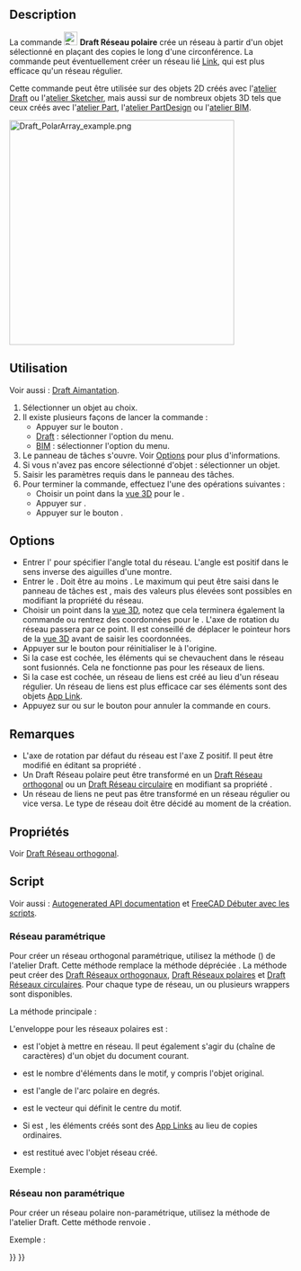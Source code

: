 <languages/>

{{Docnav/fr
|[[Draft_OrthoArray/fr|Réseau orthogonal]]
|[[Draft_CircularArray/fr|Réseau circulaire]]
|[[Draft_Workbench/fr|Atelier Draft]]
|IconL=Draft_OrthoArray.svg
|IconR=Draft_CircularArray.svg
|IconC=Workbench_Draft.svg
}}

{{GuiCommand/fr
|Name=Draft PolarArray
|Name/fr=Draft Réseau polaire
|MenuLocation=Draft : Modification → Outils pour les réseaux → Réseau polaire<br><br>BIM : Modification → Réseau polaire
|Workbenches=[[Draft_Workbench/fr|Draft]], [[BIM_Workbench/fr|BIM]]
|Version=0.19
|SeeAlso=[[Draft_OrthoArray/fr|Draft Réseau orthogonal]], [[Draft_CircularArray/fr|Draft Réseau circulaire]], [[Draft_PathArray/fr|Draft Réseau selon une courbe]], [[Draft_PathLinkArray/fr|Draft Réseau lié selon une courbe]], [[Draft_PointArray/fr|Draft Réseau de points]], [[Draft_PointLinkArray/fr|Draft Réseau lié selon des points]]
}}

==Description==

La commande [[Image:Draft_PolarArray.svg|24px]] '''Draft Réseau polaire''' crée un réseau à partir d'un objet sélectionné en plaçant des copies le long d'une circonférence. La commande peut éventuellement créer un réseau lié [[App_Link/fr|Link]], qui est plus efficace qu'un réseau régulier.

Cette commande peut être utilisée sur des objets 2D créés avec l'[[Draft_Workbench/fr|atelier Draft]] ou l'[[Sketcher_Workbench/fr|atelier Sketcher]], mais aussi sur de nombreux objets 3D tels que ceux créés avec l'[[Part_Workbench/fr|atelier Part]], l'[[PartDesign_Workbench/fr|atelier PartDesign]] ou l'[[BIM_Workbench/fr|atelier BIM]].

[[Image:Draft_PolarArray_example.png|400px]]
{{Caption|Un Draft réseau polaire}}

<span id="Usage"></span>
== Utilisation ==

Voir aussi : [[Draft_Snap/fr|Draft Aimantation]].

# Sélectionner un objet au choix.
# Il existe plusieurs façons de lancer la commande :
#* Appuyer sur le bouton {{Button|[[Image:Draft_PolarArray.svg|16px]] [[Draft_PolarArray/fr|Réseau polaire]]}}.
#* [[Draft_Workbench/fr|Draft]] : sélectionner l'option {{MenuCommand|Modification → Outils pour les réseaux → [[Image:Draft_PolarArray.svg|16px]] Réseau polaire}} du menu.
#* [[BIM_Workbench/fr|BIM]] : sélectionner l'option {{MenuCommand|Modification → [[Image:Draft_PolarArray.svg|16px]] Réseau polaire}} du menu.
# Le panneau de tâches {{MenuCommand|Réseau polaire}} s'ouvre. Voir [[#Options|Options]] pour plus d'informations.
# Si vous n'avez pas encore sélectionné d'objet : sélectionner un objet.
# Saisir les paramètres requis dans le panneau des tâches.
# Pour terminer la commande, effectuez l'une des opérations suivantes :
#* Choisir un point dans la [[3D_view/fr|vue 3D]] pour le {{MenuCommand|Centre de rotation}}.
#* Appuyer sur {{KEY|Entrée}}.
#* Appuyer sur le bouton {{Button|OK}}.

== Options ==

* Entrer l'{{MenuCommand|Angle polaire}} pour spécifier l'angle total du réseau. L'angle est positif dans le sens inverse des aiguilles d'une montre.
* Entrer le {{MenuCommand|Nombre d'éléments}}. Doit être au moins {{Value|2}}. Le maximum qui peut être saisi dans le panneau de tâches est {{Value|99}}, mais des valeurs plus élevées sont possibles en modifiant la propriété {{PropertyData|Number Polar}} du réseau.
* Choisir un point dans la [[3D_view/fr|vue 3D]], notez que cela terminera également la commande ou rentrez des coordonnées pour le {{MenuCommand|Centre de rotation}}. L'axe de rotation du réseau passera par ce point. Il est conseillé de déplacer le pointeur hors de la [[3D_view/fr|vue 3D]] avant de saisir les coordonnées.
* Appuyer sur le bouton {{MenuCommand|Réinitialiser le point}} pour réinitialiser le {{MenuCommand|Centre de rotation}} à l'origine.
* Si la case {{MenuCommand|Union}} est cochée, les éléments qui se chevauchent dans le réseau sont fusionnés. Cela ne fonctionne pas pour les réseaux de liens.
* Si la case {{MenuCommand|Réseau de liens}} est cochée, un réseau de liens est créé au lieu d'un réseau régulier. Un réseau de liens est plus efficace car ses éléments sont des objets [[App_Link/fr|App Link]].
* Appuyez sur {{KEY|Échap}} ou sur le bouton {{Button|Annuler}} pour annuler la commande en cours.

<span id="Notes"></span>
==Remarques==

* L'axe de rotation par défaut du réseau est l'axe Z positif. Il peut être modifié en éditant sa propriété {{PropertyData|Axis}}.
* Un Draft Réseau polaire peut être transformé en un [[Draft_OrthoArray/fr|Draft Réseau orthogonal]] ou un [[Draft_CircularArray/fr|Draft Réseau circulaire]] en modifiant sa propriété {{PropertyData|Array Type}}.
* Un réseau de liens ne peut pas être transformé en un réseau régulier ou vice versa. Le type de réseau doit être décidé au moment de la création.

<span id="Properties"></span>
== Propriétés ==

Voir [[Draft_OrthoArray/fr#Propri.C3.A9t.C3.A9s|Draft Réseau orthogonal]].

<span id="Scripting"></span>
== Script ==

Voir aussi : [https://freecad.github.io/SourceDoc/ Autogenerated API documentation] et [[FreeCAD_Scripting_Basics/fr|FreeCAD Débuter avec les scripts]].

<span id="Parametric_array"></span>
=== Réseau paramétrique ===

Pour créer un réseau orthogonal paramétrique, utilisez la méthode {{incode|make_array}} ({{Version/fr|0.19}}) de l'atelier Draft. Cette méthode remplace la méthode dépréciée {{incode|makeArray}}. La méthode {{incode|make_array}} peut créer des [[Draft_OrthoArray/fr|Draft Réseaux orthogonaux]], [[Draft_PolarArray/fr|Draft Réseaux polaires]] et [[Draft_CircularArray/fr|Draft Réseaux circulaires]]. Pour chaque type de réseau, un ou plusieurs wrappers sont disponibles.

La méthode principale :

{{Code|code=
array = make_array(base_object, arg1, arg2, arg3, arg4=None, arg5=None, arg6=None, use_link=True)
}}

L'enveloppe pour les réseaux polaires est :

{{Code|code=
array = make_polar_array(base_object,
                         number=5, angle=360, center=App.Vector(0, 0, 0),
                         use_link=True)
}}

* {{incode|base_object}} est l'objet à mettre en réseau. Il peut également s'agir du {{incode|Label}} (chaîne de caractères) d'un objet du document courant.
* {{incode|number}} est le nombre d'éléments dans le motif, y compris l'objet original.
* {{incode|angle}} est l'angle de l'arc polaire en degrés.
* {{incode|center}} est le vecteur qui définit le centre du motif.
* Si {{incode|use_link}} est {{incode|True}}, les éléments créés sont des [[App_Link/fr|App Links]] au lieu de copies ordinaires.
* {{incode|array}} est restitué avec l'objet réseau créé.

Exemple :

{{Code|code=
import FreeCAD as App
import Draft

doc = App.newDocument()

tri = Draft.make_polygon(3, 600)
center = App.Vector(-1600, 0, 0)

array = Draft.make_polar_array(tri, 8, 270, center)
doc.recompute()
}}

<span id="Non-parametric_array"></span>
=== Réseau non paramétrique ===

Pour créer un réseau polaire non-paramétrique, utilisez la méthode {{incode|array}} de l'atelier Draft. Cette méthode renvoie {{incode|None}}.

{{Code|code=
array(objectslist, center, angle, number)
}}

Exemple :

{{Code|code=
import FreeCAD as App
import Draft

doc = App.newDocument()

tri = Draft.make_polygon(3, 600)
center = App.Vector(-1600, 0, 0)

Draft.array(tri, center, 270, 8)
doc.recompute()
}}


{{Docnav/fr
|[[Draft_OrthoArray/fr|Réseau orthogonal]]
|[[Draft_CircularArray/fr|Réseau circulaire]]
|[[Draft_Workbench/fr|Atelier Draft]]
|IconL=Draft_OrthoArray.svg
|IconR=Draft_CircularArray.svg
|IconC=Workbench_Draft.svg
}}

{{Draft Tools navi{{#translation:}}}}
{{Userdocnavi{{#translation:}}}}